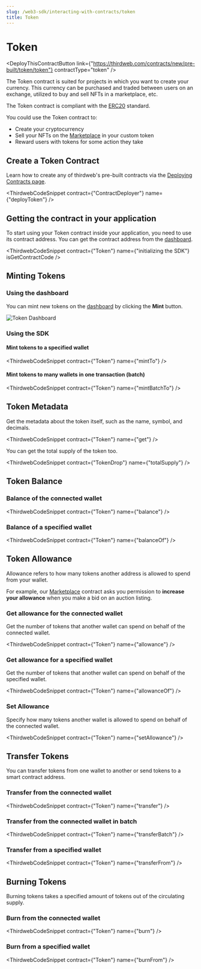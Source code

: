 ```yaml
---
slug: /web3-sdk/interacting-with-contracts/token
title: Token
---
```



# Token

<div className='deployContractBtnContainer' style={{marginTop:-70}}>

<DeployThisContractButton
  link={"https://thirdweb.com/contracts/new/pre-built/token/token"}
  contractType="token"
/>

</div>

The Token contract is suited for projects in which you want to create your currency. This currency can be purchased and traded between users on an exchange, utilized to buy and sell NFTs in a marketplace, etc.

The Token contract is compliant with the [ERC20](https://eips.ethereum.org/EIPS/eip-20) standard.

You could use the Token contract to:

- Create your cryptocurrency
- Sell your NFTs on the [Marketplace](/pre-built-contracts/marketplace) in your custom token
- Reward users with tokens for some action they take

## Create a Token Contract

Learn how to create any of thirdweb's pre-built contracts via the [Deploying Contracts page](/getting-started/deploying-contracts).

<ThirdwebCodeSnippet contract={"ContractDeployer"} name={"deployToken"} />

## Getting the contract in your application

To start using your Token contract inside your application, you need to use its contract address. You can get the contract address from the [dashboard](https://thirdweb.com/dashboard).

<ThirdwebCodeSnippet
  contract={"Token"}
  name={"initializing the SDK"}
  isGetContractCode
/>

## Minting Tokens

### Using the dashboard

You can mint new tokens on the [dashboard](https://thirdweb.com/dashboard) by clicking the **Mint** button.

![Token Dashboard](../assets/token-dashboard.png)

### Using the SDK

#### Mint tokens to a specified wallet

<ThirdwebCodeSnippet contract={"Token"} name={"mintTo"} />

#### Mint tokens to many wallets in one transaction (batch)

<ThirdwebCodeSnippet contract={"Token"} name={"mintBatchTo"} />

## Token Metadata

Get the metadata about the token itself, such as the name, symbol, and decimals.

<ThirdwebCodeSnippet contract={"Token"} name={"get"} />

You can get the total supply of the token too.

<ThirdwebCodeSnippet contract={"TokenDrop"} name={"totalSupply"} />

## Token Balance

### Balance of the connected wallet

<ThirdwebCodeSnippet contract={"Token"} name={"balance"} />

### Balance of a specified wallet

<ThirdwebCodeSnippet contract={"Token"} name={"balanceOf"} />

## Token Allowance

Allowance refers to how many tokens another address is allowed to spend from your wallet.

For example, our [Marketplace](/pre-built-contracts/marketplace) contract asks you permission to **increase your allowance** when you make a bid on an auction listing.

### Get allowance for the connected wallet

Get the number of tokens that another wallet can spend on behalf of the connected wallet.

<ThirdwebCodeSnippet contract={"Token"} name={"allowance"} />

### Get allowance for a specified wallet

Get the number of tokens that another wallet can spend on behalf of the specified wallet.

<ThirdwebCodeSnippet contract={"Token"} name={"allowanceOf"} />

### Set Allowance

Specify how many tokens another wallet is allowed to spend on behalf of the connected wallet.

<ThirdwebCodeSnippet contract={"Token"} name={"setAllowance"} />

## Transfer Tokens

You can transfer tokens from one wallet to another or send tokens to a smart contract address.

### Transfer from the connected wallet

<ThirdwebCodeSnippet contract={"Token"} name={"transfer"} />

### Transfer from the connected wallet in batch

<ThirdwebCodeSnippet contract={"Token"} name={"transferBatch"} />

### Transfer from a specified wallet

<ThirdwebCodeSnippet contract={"Token"} name={"transferFrom"} />

## Burning Tokens

Burning tokens takes a specified amount of tokens out of the circulating supply.

### Burn from the connected wallet

<ThirdwebCodeSnippet contract={"Token"} name={"burn"} />

### Burn from a specified wallet

<ThirdwebCodeSnippet contract={"Token"} name={"burnFrom"} />
